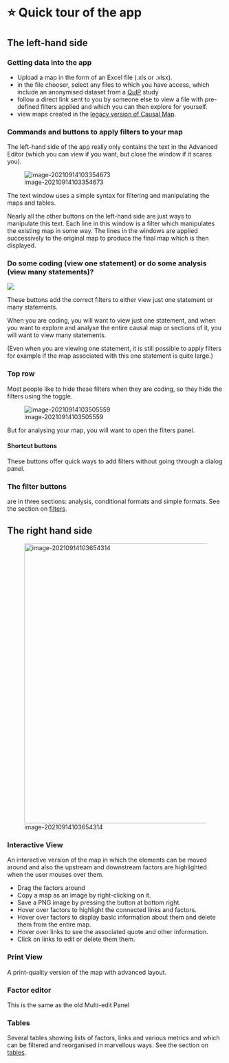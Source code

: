 # ⭐ Quick tour of the app

## The left-hand side

### Getting data into the app

- Upload a map in the form of an Excel file (.xls or .xlsx).
- in the file chooser, select any files to which you have access, which include an anonymised dataset from a [QuIP](http://bathsdr.org/) study
- follow a direct link sent to you by someone else to view a file with pre-defined filters applied and which you can then explore for yourself.
- view maps created in the [legacy version of Causal Map](http://causalmap.app/).


### Commands and buttons to apply filters to your map

The left-hand side of the app really only contains the text in the Advanced Editor (which you can view if you want, but close the window if it scares you).

![image-20210914103354673](_assets/image-20210914103354673.png)

The text window uses a simple syntax for filtering and manipulating the maps and tables.

Nearly all the other buttons on the left-hand side are just ways to manipulate this text. Each line in this window is a filter which manipulates the existing map in some way. The lines in the windows are applied successively to the original map to produce the final map which is then displayed.

### Do some coding (view one statement) or do some analysis (view many statements)?

![](_assets/00600-tour0.png)

These buttons add the correct filters to either view just one statement or many statements. 

When you are coding, you will want to view just one statement, and when you want to explore and analyse the entire causal map or sections of it, you will want to view many statements. 

(Even when you are viewing one statement, it is still possible to apply filters for example if the map associated with this one statement is quite large.)

### Top row

Most people like to hide these filters when they are coding, so they hide the filters using the toggle.

![image-20210914103505559](_assets/image-20210914103505559.png)

But for analysing your map, you will want to open the filters panel.

#### Shortcut buttons

These buttons offer quick ways to add filters without going through a dialog panel.

### The filter buttons

are in three sections: analysis, conditional formats and simple formats. See the section on [filters](https://guide.causalmap.app/all-the-filters.html).

## The right hand side

![image-20210914103654314](_assets/image-20210914103654314.png){width=650px}



### Interactive View

An interactive version of the map in which the elements can be moved around and also the upstream and downstream factors are highlighted when the user mouses over them.

- Drag the factors around
- Copy a map as an image by right-clicking on it.
- Save a PNG image by pressing the button at bottom right.
- Hover over factors to highlight the connected links and factors.
- Hover over factors to display basic information about them and delete them from the entire map.
- Hover over links to see the associated quote and other information.
- Click on links to edit or delete them them.

### Print View

A print-quality version of the map with advanced layout.

### Factor editor

This is the same as the old Multi-edit Panel

### Tables

Several tables showing lists of factors, links and various metrics and which can be filtered and reorganised in marvellous ways. See the section on [tables](https://guide.causalmap.app/all-the-tables.html).
